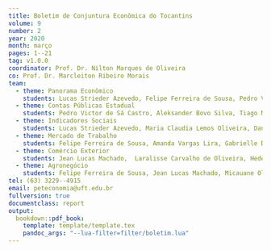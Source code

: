 ```yaml
---
title: Boletim de Conjuntura Econômica do Tocantins
volume: 9
number: 2
year: 2020
month: março
pages: 1--21
tag: v1.0.0
coordinator: Prof. Dr. Nilton Marques de Oliveira
co: Prof. Dr. Marcleiton Ribeiro Morais
team:
  - theme: Panorama Econômico
    students: Lucas Strieder Azevedo, Felipe Ferreira de Sousa, Pedro Victor de Sá Castro, Gabrielle Dias Miranda Santos, Laralisse Carvalho de Oliveira, Lara Resende Castro, Tiago Martins Cirqueira
  - theme: Contas Públicas Estadual
    students: Pedro Victor de Sá Castro, Aleksander Bovo Silva, Tiago Martins Cirqueira
  - theme: Indicadores Sociais
    students: Lucas Strieder Azevedo, Maria Claudia Lemos Oliveira, Daniela Moreira Lopes, Filipe Bastos Romão
  - theme: Mercado de Trabalho
    students: Felipe Ferreira de Sousa, Amanda Vargas Lira, Gabrielle Dias Miranda Santos, Lara Resende Castro
  - theme: Comércio Exterior
    students: Jean Lucas Machado,  Laralisse Carvalho de Oliveira, Heder Soares Azevedo Cordeiro Junior
  - theme: Agronegócio
    students: Felipe Ferreira de Sousa, Jean Lucas Machado, Micauane Oliveira Sousa, Emanuel Pedro Santiago
tel: (63) 3229--4915
email: peteconomia@uft.edu.br
fullversion: true
documentclass: report
output:
  bookdown::pdf_book:
    template: template/template.tex
    pandoc_args: "--lua-filter=filter/boletim.lua"
---
```

